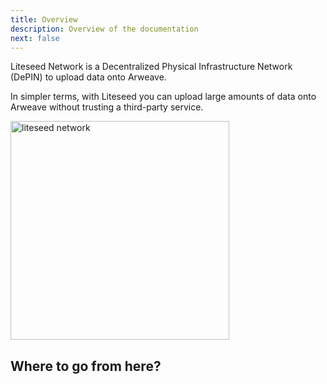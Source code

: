 ```yaml
---
title: Overview
description: Overview of the documentation
next: false
---
```



Liteseed Network is a Decentralized Physical Infrastructure Network (DePIN) to upload data onto Arweave.

In simpler terms, with Liteseed you can upload large amounts of data onto Arweave without trusting a third-party service.

<div class="flex items-center justify-center">
    <img src="https://api.liteseed.xyz/tx/Z0DgsXojrPAaKBbh9vvG_FT4oxdZ4Jz4Ik58MdxgUBY/data?mime-type=png" alt="liteseed network"
         width="350"/>
</div>

## Where to go from here?

<CardGrid>
    <LinkCard title="Connect to the REST API" description="View the REST API reference" href="/api/"/>
    <LinkCard
        title="Quickstart using Examples"
        description="Examples are a great way to start building using Liteseed"
        href="/examples/post-a-data-item"/>
    <LinkCard
        title="How it all works?"
        description="Read more for a high-level overview of the system"
        href="/core-concepts/what-is-arweave"
    />
</CardGrid>
